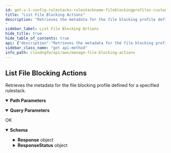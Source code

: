 ```yaml
---
id: get-v-1-config-rulestacks-rulestackname-fileblockingprofiles-custom-filetypes
title: "List File Blocking Actions"
description: "Retrieves the metadata for the file blocking profile defined for a specified rulestack.
"
sidebar_label: List File Blocking Actions
hide_title: true
hide_table_of_contents: true
api: {"description":"Retrieves the metadata for the file blocking profile defined for a specified rulestack.\n","operationId":"get-v1-config-rulestacks-rulestackname-fileblockingprofiles-custom-filetypes","parameters":[{"description":"The name of the rulestack.\n","in":"path","name":"rulestackname","required":true,"schema":{"type":"string"}},{"description":"If the number of file blocking actions available for retrieval exceeds the maximum you requested, NGFW returns a NextToken value in response. To retrieve the next batch of file blocking actions, use this token in your next request.\n","in":"query","name":"nexttoken","required":false,"schema":{"title":"Nexttoken","type":"string"}},{"description":"File blocking action candidate.\n","in":"query","name":"candidate","required":false,"schema":{"default":true,"title":"Candidate","type":"boolean"}},{"description":"File blocking actions in run state.\n","in":"query","name":"running","required":false,"schema":{"default":false,"title":"Running","type":"boolean"}},{"description":"Uncommitted file blocking actions.\n","in":"query","name":"uncommitted","required":false,"schema":{"default":false,"title":"Uncommitted","type":"boolean"}},{"description":"The maximum number of file blocking actions that you want NGFW to return for this request.\n","in":"query","name":"maxresults","required":false,"schema":{"default":1024,"maximum":1024,"minimum":1,"title":"Maxresults","type":"integer"}},{"description":"Retrieve file blocking action information.\n","in":"query","name":"describe","required":false,"schema":{"default":false,"title":"Describe","type":"boolean"}}],"responses":{"200":{"content":{"application/json":{"schema":{"additionalProperties":false,"properties":{"Response":{"description":"The API call response.\n","additionalProperties":false,"properties":{"FileBlockingCandidate":{"description":"File blocking action candidate.\n","items":{"type":"string"},"title":"Fileblockingcandidate","type":"array"},"FileBlockingCandidateDescribe":{"description":"Detais of the file blocking action candidate.\n","items":{"additionalProperties":false,"properties":{"FileBlocking":{"description":"Tile blocking action details.\n","additionalProperties":false,"properties":{"Action":{"default":"alert","description":"File blocking action.\n","enum":["alert","block"],"title":"Action","type":"string"},"AuditComment":{"description":"Audit remarks.\n","title":"Auditcomment","type":"string"},"Description":{"description":"A description of the file blocking action.\n","maxLength":255,"title":"Description","type":"string"},"Direction":{"default":"both","description":"Traffic direction.\n","enum":["upload","download","both"],"title":"Direction","type":"string"},"UpdateToken":{"default":"1","description":"Refresh the token.\n","title":"Updatetoken","type":"string"}},"title":"FileBlockingEntry","type":"object"},"FileType":{"description":"Type of file.\n","title":"Filetype","type":"string"}},"title":"FileBlockingDescribe","type":"object"},"title":"Fileblockingcandidatedescribe","type":"array"},"FileBlockingRunning":{"description":"File blocking action on run state.\n","items":{"type":"string"},"title":"Fileblockingrunning","type":"array"},"FileBlockingRunningDescribe":{"description":"Details of the file blocking actions on run state.\n","items":{"additionalProperties":false,"properties":{"FileBlocking":{"description":"Tile blocking action details.\n","additionalProperties":false,"properties":{"Action":{"default":"alert","description":"File blocking action.\n","enum":["alert","block"],"title":"Action","type":"string"},"AuditComment":{"description":"Audit remarks.\n","title":"Auditcomment","type":"string"},"Description":{"description":"A description of the file blocking action.\n","maxLength":255,"title":"Description","type":"string"},"Direction":{"default":"both","description":"Traffic direction.\n","enum":["upload","download","both"],"title":"Direction","type":"string"},"UpdateToken":{"default":"1","description":"Refresh the token.\n","title":"Updatetoken","type":"string"}},"title":"FileBlockingEntry","type":"object"},"FileType":{"description":"Type of file.\n","title":"Filetype","type":"string"}},"title":"FileBlockingDescribe","type":"object"},"title":"Fileblockingrunningdescribe","type":"array"},"FileBlockingUncommitted":{"description":"Uncommitted file blocking actions.\n","items":{"additionalProperties":false,"properties":{"Name":{"description":"Name of the file blocking action.\n","title":"Name","type":"string"},"Operation":{"description":"File blocking action operation.\n","title":"Operation","type":"string"}},"required":["Name","Operation"],"title":"UncommittedFileBlocking","type":"object"},"title":"Fileblockinguncommitted","type":"array"},"NextToken":{"description":"If the number of file blocking actions available for retrieval exceeds the maximum you requested, NGFW returns a NextToken value in response. To retrieve the next batch of file blocking actions, use this token in your next request.\n","maxLength":2048,"minLength":1,"pattern":"^[-0-9A-Za-z:\\/+=]+$","title":"Nexttoken","type":"string"},"RuleStackName":{"description":"Name of the rulestack.\n","title":"Rulestackname","type":"string"}},"title":"ResponseData","type":"object"},"ResponseStatus":{"description":"The API call response status.\n","additionalProperties":false,"properties":{"ErrorCode":{"default":0,"description":"Default value of a successful response is 0. Any other number indicates an error code.  \n\n400—HTTP bad request\n* InvalidRequestException—Operation failed due to invalid request. For example, unsupported parameter name or value in the request.\n* ResourceNotFoundException—Unable to locate a resource using the parameters you provided.\n* ThrottlingException—Operation failed due to throttling limitations.\n\n500—Bad request \n* InternalServerError—Your request is valid but Cloud NGFW could not perform the operation due to a system issue.\n","title":"Errorcode","type":"integer"},"Reason":{"description":"The error description. \n","title":"Reason","type":"string"}},"title":"Result","type":"object"}},"title":"ListFileBlockingActionResponse","type":"object"}}},"description":"OK"}},"tags":["ManageFileBlockingActions"],"method":"get","path":"/v1/config/rulestacks/{rulestackname}/fileblockingprofiles/custom/filetypes","servers":[{"url":"https://api.us-east-1.aws.cloudngfw.paloaltonetworks.com"}],"info":{"contact":{},"description":"Allows you to identify specific file types that you want to block. \n","title":"Manage File Blocking Actions","version":"1.0.0"},"postman":{"name":"List File Blocking Actions","description":{"content":"Retrieves the metadata for the file blocking profile defined for a specified rulestack.\n","type":"text/plain"},"url":{"path":["v1","config","rulestacks",":rulestackname","fileblockingprofiles","custom","filetypes"],"host":["{{baseUrl}}"],"query":[{"disabled":false,"description":{"content":"If the number of file blocking actions available for retrieval exceeds the maximum you requested, NGFW returns a NextToken value in response. To retrieve the next batch of file blocking actions, use this token in your next request.\n","type":"text/plain"},"key":"nexttoken","value":""},{"disabled":false,"description":{"content":"File blocking action candidate.\n","type":"text/plain"},"key":"candidate","value":""},{"disabled":false,"description":{"content":"File blocking actions in run state.\n","type":"text/plain"},"key":"running","value":""},{"disabled":false,"description":{"content":"Uncommitted file blocking actions.\n","type":"text/plain"},"key":"uncommitted","value":""},{"disabled":false,"description":{"content":"The maximum number of file blocking actions that you want NGFW to return for this request.\n","type":"text/plain"},"key":"maxresults","value":""},{"disabled":false,"description":{"content":"Retrieve file blocking action information.\n","type":"text/plain"},"key":"describe","value":""}],"variable":[{"disabled":false,"description":{"content":"(Required) The name of the rulestack.\n","type":"text/plain"},"type":"any","value":"","key":"rulestackname"}]},"header":[{"key":"Accept","value":"application/json"}],"method":"GET"}}
sidebar_class_name: "get api-method"
info_path: cloudngfw/api/aws/manage-file-blocking-actions
---
```



## List File Blocking Actions



Retrieves the metadata for the file blocking profile defined for a specified rulestack.


<details style={{"marginBottom":"1rem"}} data-collapsed={false} open={true}><summary style={{}}><strong>Path Parameters</strong></summary><div><ul><ParamsItem className={"paramsItem"} param={{"description":"The name of the rulestack.\n","in":"path","name":"rulestackname","required":true,"schema":{"type":"string"}}}></ParamsItem></ul></div></details><details style={{"marginBottom":"1rem"}} data-collapsed={false} open={true}><summary style={{}}><strong>Query Parameters</strong></summary><div><ul><ParamsItem className={"paramsItem"} param={{"description":"If the number of file blocking actions available for retrieval exceeds the maximum you requested, NGFW returns a NextToken value in response. To retrieve the next batch of file blocking actions, use this token in your next request.\n","in":"query","name":"nexttoken","required":false,"schema":{"title":"Nexttoken","type":"string"}}}></ParamsItem><ParamsItem className={"paramsItem"} param={{"description":"File blocking action candidate.\n","in":"query","name":"candidate","required":false,"schema":{"default":true,"title":"Candidate","type":"boolean"}}}></ParamsItem><ParamsItem className={"paramsItem"} param={{"description":"File blocking actions in run state.\n","in":"query","name":"running","required":false,"schema":{"default":false,"title":"Running","type":"boolean"}}}></ParamsItem><ParamsItem className={"paramsItem"} param={{"description":"Uncommitted file blocking actions.\n","in":"query","name":"uncommitted","required":false,"schema":{"default":false,"title":"Uncommitted","type":"boolean"}}}></ParamsItem><ParamsItem className={"paramsItem"} param={{"description":"The maximum number of file blocking actions that you want NGFW to return for this request.\n","in":"query","name":"maxresults","required":false,"schema":{"default":1024,"maximum":1024,"minimum":1,"title":"Maxresults","type":"integer"}}}></ParamsItem><ParamsItem className={"paramsItem"} param={{"description":"Retrieve file blocking action information.\n","in":"query","name":"describe","required":false,"schema":{"default":false,"title":"Describe","type":"boolean"}}}></ParamsItem></ul></div></details><div><ApiTabs><TabItem label={"200"} value={"200"}><div>

OK

</div><div><MimeTabs groupId={"mime-type"}><TabItem label={"application/json"} value={"application/json"}><SchemaTabs groupId={"schema-tabs"}><TabItem label={"Schema"} value={"Schema"}><details style={{}} data-collapsed={false} open={true}><summary style={{"textAlign":"left"}}><strong>Schema</strong></summary><div style={{"textAlign":"left","marginLeft":"1rem"}}></div><ul style={{"marginLeft":"1rem"}}><SchemaItem collapsible={true} className={"schemaItem"}><details style={{}}><summary style={{}}><strong>Response</strong><span style={{"opacity":"0.6"}}> object</span></summary><div style={{"marginLeft":"1rem"}}><div style={{"marginTop":".5rem","marginBottom":".5rem"}}>

The API call response.


</div><SchemaItem collapsible={false} name={"FileBlockingCandidate"} required={false} schemaDescription={"File blocking action candidate.\n"} schemaName={"string[]"} qualifierMessage={undefined} defaultValue={undefined}></SchemaItem><SchemaItem collapsible={true} className={"schemaItem"}><details style={{}}><summary style={{}}><strong>FileBlockingCandidateDescribe</strong><span style={{"opacity":"0.6"}}> object[]</span></summary><div style={{"marginLeft":"1rem"}}><div style={{"marginTop":".5rem","marginBottom":".5rem"}}>

Detais of the file blocking action candidate.


</div><SchemaItem collapsible={true} className={"schemaItem"}><details style={{}}><summary style={{}}><strong>FileBlocking</strong><span style={{"opacity":"0.6"}}> object</span></summary><div style={{"marginLeft":"1rem"}}><div style={{"marginTop":".5rem","marginBottom":".5rem"}}>

Tile blocking action details.


</div><SchemaItem collapsible={false} name={"Action"} required={false} schemaDescription={"File blocking action.\n"} schemaName={"Action"} qualifierMessage={"**Possible values:** [`alert`, `block`]"} defaultValue={"alert"}></SchemaItem><SchemaItem collapsible={false} name={"AuditComment"} required={false} schemaDescription={"Audit remarks.\n"} schemaName={"Auditcomment"} qualifierMessage={undefined} defaultValue={undefined}></SchemaItem><SchemaItem collapsible={false} name={"Description"} required={false} schemaDescription={"A description of the file blocking action.\n"} schemaName={"Description"} qualifierMessage={"**Possible values:** `<= 255 characters`"} defaultValue={undefined}></SchemaItem><SchemaItem collapsible={false} name={"Direction"} required={false} schemaDescription={"Traffic direction.\n"} schemaName={"Direction"} qualifierMessage={"**Possible values:** [`upload`, `download`, `both`]"} defaultValue={"both"}></SchemaItem><SchemaItem collapsible={false} name={"UpdateToken"} required={false} schemaDescription={"Refresh the token.\n"} schemaName={"Updatetoken"} qualifierMessage={undefined} defaultValue={"1"}></SchemaItem></div></details></SchemaItem><SchemaItem collapsible={false} name={"FileType"} required={false} schemaDescription={"Type of file.\n"} schemaName={"Filetype"} qualifierMessage={undefined} defaultValue={undefined}></SchemaItem></div></details></SchemaItem><SchemaItem collapsible={false} name={"FileBlockingRunning"} required={false} schemaDescription={"File blocking action on run state.\n"} schemaName={"string[]"} qualifierMessage={undefined} defaultValue={undefined}></SchemaItem><SchemaItem collapsible={true} className={"schemaItem"}><details style={{}}><summary style={{}}><strong>FileBlockingRunningDescribe</strong><span style={{"opacity":"0.6"}}> object[]</span></summary><div style={{"marginLeft":"1rem"}}><div style={{"marginTop":".5rem","marginBottom":".5rem"}}>

Details of the file blocking actions on run state.


</div><SchemaItem collapsible={true} className={"schemaItem"}><details style={{}}><summary style={{}}><strong>FileBlocking</strong><span style={{"opacity":"0.6"}}> object</span></summary><div style={{"marginLeft":"1rem"}}><div style={{"marginTop":".5rem","marginBottom":".5rem"}}>

Tile blocking action details.


</div><SchemaItem collapsible={false} name={"Action"} required={false} schemaDescription={"File blocking action.\n"} schemaName={"Action"} qualifierMessage={"**Possible values:** [`alert`, `block`]"} defaultValue={"alert"}></SchemaItem><SchemaItem collapsible={false} name={"AuditComment"} required={false} schemaDescription={"Audit remarks.\n"} schemaName={"Auditcomment"} qualifierMessage={undefined} defaultValue={undefined}></SchemaItem><SchemaItem collapsible={false} name={"Description"} required={false} schemaDescription={"A description of the file blocking action.\n"} schemaName={"Description"} qualifierMessage={"**Possible values:** `<= 255 characters`"} defaultValue={undefined}></SchemaItem><SchemaItem collapsible={false} name={"Direction"} required={false} schemaDescription={"Traffic direction.\n"} schemaName={"Direction"} qualifierMessage={"**Possible values:** [`upload`, `download`, `both`]"} defaultValue={"both"}></SchemaItem><SchemaItem collapsible={false} name={"UpdateToken"} required={false} schemaDescription={"Refresh the token.\n"} schemaName={"Updatetoken"} qualifierMessage={undefined} defaultValue={"1"}></SchemaItem></div></details></SchemaItem><SchemaItem collapsible={false} name={"FileType"} required={false} schemaDescription={"Type of file.\n"} schemaName={"Filetype"} qualifierMessage={undefined} defaultValue={undefined}></SchemaItem></div></details></SchemaItem><SchemaItem collapsible={true} className={"schemaItem"}><details style={{}}><summary style={{}}><strong>FileBlockingUncommitted</strong><span style={{"opacity":"0.6"}}> object[]</span></summary><div style={{"marginLeft":"1rem"}}><div style={{"marginTop":".5rem","marginBottom":".5rem"}}>

Uncommitted file blocking actions.


</div><SchemaItem collapsible={false} name={"Name"} required={false} schemaDescription={"Name of the file blocking action.\n"} schemaName={"Name"} qualifierMessage={undefined} defaultValue={undefined}></SchemaItem><SchemaItem collapsible={false} name={"Operation"} required={false} schemaDescription={"File blocking action operation.\n"} schemaName={"Operation"} qualifierMessage={undefined} defaultValue={undefined}></SchemaItem></div></details></SchemaItem><SchemaItem collapsible={false} name={"NextToken"} required={false} schemaDescription={"If the number of file blocking actions available for retrieval exceeds the maximum you requested, NGFW returns a NextToken value in response. To retrieve the next batch of file blocking actions, use this token in your next request.\n"} schemaName={"Nexttoken"} qualifierMessage={"**Possible values:** `non-empty` and `<= 2048 characters`, Value must match regular expression `^[-0-9A-Za-z:\\/+=]+$`"} defaultValue={undefined}></SchemaItem><SchemaItem collapsible={false} name={"RuleStackName"} required={false} schemaDescription={"Name of the rulestack.\n"} schemaName={"Rulestackname"} qualifierMessage={undefined} defaultValue={undefined}></SchemaItem></div></details></SchemaItem><SchemaItem collapsible={true} className={"schemaItem"}><details style={{}}><summary style={{}}><strong>ResponseStatus</strong><span style={{"opacity":"0.6"}}> object</span></summary><div style={{"marginLeft":"1rem"}}><div style={{"marginTop":".5rem","marginBottom":".5rem"}}>

The API call response status.


</div><SchemaItem collapsible={false} name={"ErrorCode"} required={false} schemaDescription={"Default value of a successful response is 0. Any other number indicates an error code.  \n\n400—HTTP bad request\n* InvalidRequestException—Operation failed due to invalid request. For example, unsupported parameter name or value in the request.\n* ResourceNotFoundException—Unable to locate a resource using the parameters you provided.\n* ThrottlingException—Operation failed due to throttling limitations.\n\n500—Bad request \n* InternalServerError—Your request is valid but Cloud NGFW could not perform the operation due to a system issue.\n"} schemaName={"Errorcode"} qualifierMessage={undefined} defaultValue={0}></SchemaItem><SchemaItem collapsible={false} name={"Reason"} required={false} schemaDescription={"The error description. \n"} schemaName={"Reason"} qualifierMessage={undefined} defaultValue={undefined}></SchemaItem></div></details></SchemaItem></ul></details></TabItem><TabItem label={"Example (from schema)"} value={"Example (from schema)"}><ResponseSamples responseExample={"{\n  \"Response\": {\n    \"FileBlockingCandidate\": [\n      \"string\"\n    ],\n    \"FileBlockingCandidateDescribe\": [\n      {\n        \"FileBlocking\": {\n          \"Action\": \"alert\",\n          \"AuditComment\": \"string\",\n          \"Description\": \"string\",\n          \"Direction\": \"both\",\n          \"UpdateToken\": \"1\"\n        },\n        \"FileType\": \"string\"\n      }\n    ],\n    \"FileBlockingRunning\": [\n      \"string\"\n    ],\n    \"FileBlockingRunningDescribe\": [\n      {\n        \"FileBlocking\": {\n          \"Action\": \"alert\",\n          \"AuditComment\": \"string\",\n          \"Description\": \"string\",\n          \"Direction\": \"both\",\n          \"UpdateToken\": \"1\"\n        },\n        \"FileType\": \"string\"\n      }\n    ],\n    \"FileBlockingUncommitted\": [\n      {\n        \"Name\": \"string\",\n        \"Operation\": \"string\"\n      }\n    ],\n    \"NextToken\": \"string\",\n    \"RuleStackName\": \"string\"\n  },\n  \"ResponseStatus\": {\n    \"ErrorCode\": 0,\n    \"Reason\": \"string\"\n  }\n}"} language={"json"}></ResponseSamples></TabItem></SchemaTabs></TabItem></MimeTabs></div></TabItem></ApiTabs></div>
      
